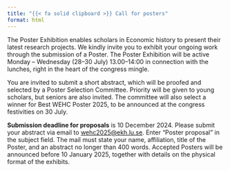 ```yaml
---
title: "{{< fa solid clipboard >}} Call for posters"
format: html
---
```


The Poster Exhibition enables scholars in Economic history to present their latest research projects. We kindly invite you to exhibit your ongoing work through the submission of a Poster. The Poster Exhibition will be active Monday – Wednesday (28–30 July) 13.00–14:00 in connection with the lunches, right in the heart of the congress mingle.

You are invited to submit a short abstract, which will be proofed and selected by a Poster Selection Committee. Priority will be given to young scholars, but seniors are also invited. The committee will also select a winner for Best WEHC Poster 2025, to be announced at the congress festivities on 30 July.

**Submission deadline for proposals** is 10 December 2024. Please submit your abstract via email to [wehc2025@ekh.lu.se](mailto:wehc2025@ekh.lu.se). Enter "Poster proposal" in the subject field. The mail must state your name, affiliation, title of the Poster, and an abstract no longer than 400 words. Accepted Posters will be announced before 10 January 2025, together with details on the physical format of the exhibits.
